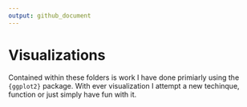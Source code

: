 ```yaml
---
output: github_document
---
```


# Visualizations

Contained within these folders is work I have done primiarly using the `{ggplot2}` package. With ever visualization I attempt a new techinque, function or just simply have fun with it.